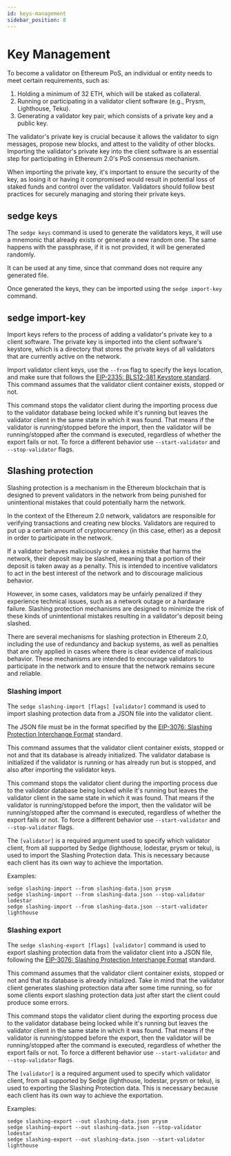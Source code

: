 ```yaml
---
id: keys-management
sidebar_position: 8
---
```


# Key Management

To become a validator on Ethereum PoS, an individual or entity needs to meet certain requirements, such as:

1. Holding a minimum of 32 ETH, which will be staked as collateral.
2. Running or participating in a validator client software (e.g., Prysm, Lighthouse, Teku).
3. Generating a validator key pair, which consists of a private key and a public key.

The validator's private key is crucial because it allows the validator to sign messages, propose new blocks, and attest
to the validity of other blocks. Importing the validator's private key into the client software is an essential step for
participating in Ethereum 2.0's PoS consensus mechanism.

When importing the private key, it's important to ensure the security of the key, as losing it or having it compromised
would result in potential loss of staked funds and control over the validator. Validators should follow best practices
for securely managing and storing their private keys.

## sedge keys

The `sedge keys` command is used to generate the validators keys, it will use a mnemonic that already exists or generate
a new random one. The same happens with the passphrase, if it is not provided, it will be generated randomly.

It can be used at any time, since that command does not require any generated file.

Once generated the keys, they can be imported using the `sedge import-key` command.


## sedge import-key

Import keys refers to the process of adding a validator's private key to a client software. The private key is imported
into the client software's keystore, which is a directory that stores the private keys of all validators that are
currently active on the network.

Import validator client keys, use the `--from` flag to specify the keys location,
and make sure that follows the [EIP-2335: BLS12-381 Keystore standard](https://eips.ethereum.org/EIPS/eip-2335). This command
assumes that the validator client container exists, stopped or not.

This command stops the validator client during the importing process due to the
validator database being locked while it's running but leaves the validator client
in the same state in which it was found. That means if the validator is running/stopped
before the import, then the validator will be running/stopped after the command
is executed, regardless of whether the export fails or not. To force a different
behavior use `--start-validator` and `--stop-validator` flags.

## Slashing protection

Slashing protection is a mechanism in the Ethereum blockchain that is designed to prevent validators in the network from
being punished for unintentional mistakes that could potentially harm the network.

In the context of the Ethereum 2.0 network, validators are responsible for verifying transactions and creating new blocks.
Validators are required to put up a certain amount of cryptocurrency (in this case, ether) as a deposit in order to
participate in the network.

If a validator behaves maliciously or makes a mistake that harms the network, their deposit may be slashed, meaning that
a portion of their deposit is taken away as a penalty. This is intended to incentive validators to act in the best
interest of the network and to discourage malicious behavior.

However, in some cases, validators may be unfairly penalized if they experience technical issues, such as a network
outage or a hardware failure. Slashing protection mechanisms are designed to minimize the risk of these kinds of
unintentional mistakes resulting in a validator's deposit being slashed.

There are several mechanisms for slashing protection in Ethereum 2.0, including the use of redundancy and
backup systems, as well as penalties that are only applied in cases where there is clear evidence of malicious behavior.
These mechanisms are intended to encourage validators to participate in the network and to ensure that the network
remains secure and reliable.

### Slashing import

The `sedge slashing-import [flags] [validator]` command is used to import slashing protection data from a JSON file into the validator client.

The JSON file must be in the format specified by the [EIP-3076: Slashing Protection Interchange Format](https://eips.ethereum.org/EIPS/eip-3076) standard.

This command assumes that the validator client container exists, stopped or not and that its database
is already initialized. The validator database is initialized if the validator is
running or has already run but is stopped, and also after importing the validator keys.

This command stops the validator client during the importing process due to the
validator database being locked while it's running but leaves the validator client
in the same state in which it was found. That means if the validator is running/stopped
before the import, then the validator will be running/stopped after the command
is executed, regardless of whether the export fails or not. To force a different
behavior use `--start-validator` and `--stop-validator` flags.

The `[validator]` is a required argument used to specify which validator client, from
all supported by Sedge (lighthouse, lodestar, prysm or teku), is used to import the
Slashing Protection data. This is necessary because each client has its own way to
achieve the importation.

Examples:
```
sedge slashing-import --from slashing-data.json prysm
sedge slashing-import --from slashing-data.json --stop-validator lodestar
sedge slashing-import --from slashing-data.json --start-validator lighthouse
```

### Slashing export

The `sedge slashing-export [flags] [validator]` command is used to export slashing protection data from the validator
client into a JSON file, following the [EIP-3076: Slashing Protection Interchange Format](https://eips.ethereum.org/EIPS/eip-3076) standard.

This command assumes
that the validator client container exists, stopped or not and that its database
is already initialized. Take in mind that the validator client generates slashing
protection data after some time running, so for some clients export slashing protection
data just after start the client could produce some errors.

This command stops the validator client during the exporting process due to the
validator database being locked while it's running but leaves the validator client
in the same state in which it was found. That means if the validator is running/stopped
before the export, then the validator will be running/stopped after the command
is executed, regardless of whether the export fails or not. To force a different
behavior use `--start-validator` and `--stop-validator` flags.

The `[validator]` is a required argument used to specify which validator client, from
all supported by Sedge (lighthouse, lodestar, prysm or teku), is used to exporting
the Slashing Protection data. This is necessary because each client has its own way
to achieve the exportation.


Examples:
```
sedge slashing-export --out slashing-data.json prysm
sedge slashing-export --out slashing-data.json --stop-validator lodestar
sedge slashing-export --out slashing-data.json --start-validator lighthouse
```